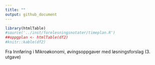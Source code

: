 ```yaml
---
title: ""
output: github_document
---
```



```r
library(htmlTable)
#source('../inst/forelesningsnotater/timeplan.R')
##oppgplan <- htmlTable(df2)
#knitr::kable(df2)
```

Fra Innføring i Mikroøkonomi, øvingsoppgaver med løsningsforslag (3. utgave)

